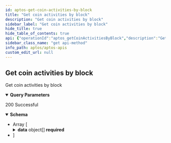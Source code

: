 ```yaml
---
id: aptos-get-coin-activities-by-block
title: "Get coin activities by block"
description: "Get coin activities by block"
sidebar_label: "Get coin activities by block"
hide_title: true
hide_table_of_contents: true
api: {"operationId":"aptos_getCoinActivitiesByBlock","description":"Get coin activities by block","parameters":[{"name":"block_height","required":true,"in":"query","description":"Block height","schema":{"type":"number"}},{"name":"limit","required":false,"in":"query","description":"Number of item displayed per page, default: 10","schema":{"type":"number"}},{"name":"offset","required":false,"in":"query","description":"Number of skipped item, default: 0","schema":{"type":"number"}}],"responses":{"200":{"description":"200 Successful","content":{"application/json":{"schema":{"type":"array","items":{"type":"object","properties":{"data":{"description":"Array of documents","type":"array","items":{"type":"object","properties":{"transactionVersion":{"type":"number","example":46292538,"description":"transactionVersion"},"eventIndex":{"type":"number","example":1,"description":"eventIndex"},"amount":{"type":"number","example":1500000000,"description":"amount"},"blockHeight":{"type":"number","example":15747799,"description":"blockHeight"},"coinType":{"type":"string","example":"0x6de517a18f003625e7fba9b9dc29b310f2e3026bbeb1997b3ada9de1e3cec8d6::opc::OPC","description":"coinType"},"activityType":{"type":"string","example":"0x1::coin::DepositEvent","description":"activityType"},"entryFunctionIdStr":{"type":"string","example":"0x6de517a18f003625e7fba9b9dc29b310f2e3026bbeb1997b3ada9de1e3cec8d6::opc::transfer","description":"entryFunctionIdStr"},"eventAccountAddress":{"type":"string","example":"0x673afeeb37ccba25508b82d3647876446e177de2b71d488c0704e0a0a6ba5711","description":"eventAccountAddress"},"eventSequenceNumber":{"type":"number","example":1,"description":"eventSequenceNumber"},"isGasFee":{"type":"boolean","example":true,"description":"isGasFee"},"isTransactionSuccess":{"type":"boolean","example":true,"description":"isTransactionSuccess"},"ownerAddress":{"type":"string","example":"0x673afeeb37ccba25508b82d3647876446e177de2b71d488c0704e0a0a6ba5711","description":"ownerAddress"},"blockTime":{"format":"date-time","type":"string","example":"2023-06-19 23:25:05.006","description":"blockTime"},"timestamp":{"type":"number","example":1,"description":"timestamp"},"eventCreationNumber":{"type":"number","example":2,"description":"eventCreationNumber"}},"required":["transactionVersion","eventIndex","amount","blockHeight","coinType","activityType","entryFunctionIdStr","eventAccountAddress","eventSequenceNumber","isGasFee","isTransactionSuccess","ownerAddress","blockTime","timestamp","eventCreationNumber"],"title":"CoinActivityResponseDto"}}},"required":["data"],"title":"ListCoinActivityResponseDto"}}}}}},"tags":["Get token activities"],"security":[{"apiKey":[]}],"method":"get","path":"/v1/coin-activity/activityByBlock","servers":[{"url":"https://aptos-mainnet-api.blocklens.io","description":"Aptos Mainnet Dev Server"}],"securitySchemes":{"bearer":{"scheme":"bearer","bearerFormat":"JWT","type":"http"},"basic":{"type":"http","scheme":"basic"},"apiKey":{"type":"apiKey","name":"X-API-KEY","in":"header"}},"info":{"title":"APTOS APIs","description":"Swagger documentation","version":"1.0.0","contact":{}},"postman":{"name":"Get coin activities by block","description":{"content":"Get coin activities by block","type":"text/plain"},"url":{"path":["v1","coin-activity","activityByBlock"],"host":["{{baseUrl}}"],"query":[{"disabled":false,"description":{"content":"(Required) Block height","type":"text/plain"},"key":"block_height","value":""},{"disabled":false,"description":{"content":"Number of item displayed per page, default: 10","type":"text/plain"},"key":"limit","value":""},{"disabled":false,"description":{"content":"Number of skipped item, default: 0","type":"text/plain"},"key":"offset","value":""}],"variable":[]},"header":[{"key":"Accept","value":"application/json"}],"method":"GET","auth":{"type":"apikey","apikey":[{"type":"any","value":"X-API-KEY","key":"key"},{"type":"any","value":"<API Key>","key":"value"},{"type":"any","value":"header","key":"in"}]}}}
sidebar_class_name: "get api-method"
info_path: aptos/aptos-apis
custom_edit_url: null
---
```



## Get coin activities by block



Get coin activities by block

<details style={{"marginBottom":"1rem"}} data-collapsed={false} open={true}><summary style={{}}><strong>Query Parameters</strong></summary><div><ul><ParamsItem className={"paramsItem"} param={{"name":"block_height","required":true,"in":"query","description":"Block height","schema":{"type":"number"}}}></ParamsItem><ParamsItem className={"paramsItem"} param={{"name":"limit","required":false,"in":"query","description":"Number of item displayed per page, default: 10","schema":{"type":"number"}}}></ParamsItem><ParamsItem className={"paramsItem"} param={{"name":"offset","required":false,"in":"query","description":"Number of skipped item, default: 0","schema":{"type":"number"}}}></ParamsItem></ul></div></details><div><ApiTabs><TabItem label={"200"} value={"200"}><div>

200 Successful

</div><div><MimeTabs schemaType={"response"}><TabItem label={"application/json"} value={"application/json"}><SchemaTabs><TabItem label={"Schema"} value={"Schema"}><details style={{}} data-collapsed={false} open={true}><summary style={{"textAlign":"left"}}><strong>Schema</strong></summary><div style={{"textAlign":"left","marginLeft":"1rem"}}></div><ul style={{"marginLeft":"1rem"}}><li><div style={{"fontSize":"var(--ifm-code-font-size)","opacity":"0.6","marginLeft":"-.5rem","paddingBottom":".5rem"}}>Array [</div></li><SchemaItem collapsible={true} className={"schemaItem"}><details style={{}}><summary style={{}}><strong>data</strong><span style={{"opacity":"0.6"}}> object[]</span><strong style={{"fontSize":"var(--ifm-code-font-size)","color":"var(--openapi-required)"}}> required</strong></summary><div style={{"marginLeft":"1rem"}}><div style={{"marginTop":".5rem","marginBottom":".5rem"}}>

Array of documents

</div><li><div style={{"fontSize":"var(--ifm-code-font-size)","opacity":"0.6","marginLeft":"-.5rem","paddingBottom":".5rem"}}>Array [</div></li><SchemaItem collapsible={false} name={"transactionVersion"} required={true} schemaName={"number"} qualifierMessage={undefined} schema={{"type":"number","example":46292538,"description":"transactionVersion"}}></SchemaItem><SchemaItem collapsible={false} name={"eventIndex"} required={true} schemaName={"number"} qualifierMessage={undefined} schema={{"type":"number","example":1,"description":"eventIndex"}}></SchemaItem><SchemaItem collapsible={false} name={"amount"} required={true} schemaName={"number"} qualifierMessage={undefined} schema={{"type":"number","example":1500000000,"description":"amount"}}></SchemaItem><SchemaItem collapsible={false} name={"blockHeight"} required={true} schemaName={"number"} qualifierMessage={undefined} schema={{"type":"number","example":15747799,"description":"blockHeight"}}></SchemaItem><SchemaItem collapsible={false} name={"coinType"} required={true} schemaName={"string"} qualifierMessage={undefined} schema={{"type":"string","example":"0x6de517a18f003625e7fba9b9dc29b310f2e3026bbeb1997b3ada9de1e3cec8d6::opc::OPC","description":"coinType"}}></SchemaItem><SchemaItem collapsible={false} name={"activityType"} required={true} schemaName={"string"} qualifierMessage={undefined} schema={{"type":"string","example":"0x1::coin::DepositEvent","description":"activityType"}}></SchemaItem><SchemaItem collapsible={false} name={"entryFunctionIdStr"} required={true} schemaName={"string"} qualifierMessage={undefined} schema={{"type":"string","example":"0x6de517a18f003625e7fba9b9dc29b310f2e3026bbeb1997b3ada9de1e3cec8d6::opc::transfer","description":"entryFunctionIdStr"}}></SchemaItem><SchemaItem collapsible={false} name={"eventAccountAddress"} required={true} schemaName={"string"} qualifierMessage={undefined} schema={{"type":"string","example":"0x673afeeb37ccba25508b82d3647876446e177de2b71d488c0704e0a0a6ba5711","description":"eventAccountAddress"}}></SchemaItem><SchemaItem collapsible={false} name={"eventSequenceNumber"} required={true} schemaName={"number"} qualifierMessage={undefined} schema={{"type":"number","example":1,"description":"eventSequenceNumber"}}></SchemaItem><SchemaItem collapsible={false} name={"isGasFee"} required={true} schemaName={"boolean"} qualifierMessage={undefined} schema={{"type":"boolean","example":true,"description":"isGasFee"}}></SchemaItem><SchemaItem collapsible={false} name={"isTransactionSuccess"} required={true} schemaName={"boolean"} qualifierMessage={undefined} schema={{"type":"boolean","example":true,"description":"isTransactionSuccess"}}></SchemaItem><SchemaItem collapsible={false} name={"ownerAddress"} required={true} schemaName={"string"} qualifierMessage={undefined} schema={{"type":"string","example":"0x673afeeb37ccba25508b82d3647876446e177de2b71d488c0704e0a0a6ba5711","description":"ownerAddress"}}></SchemaItem><SchemaItem collapsible={false} name={"blockTime"} required={true} schemaName={"date-time"} qualifierMessage={undefined} schema={{"format":"date-time","type":"string","example":"2023-06-19 23:25:05.006","description":"blockTime"}}></SchemaItem><SchemaItem collapsible={false} name={"timestamp"} required={true} schemaName={"number"} qualifierMessage={undefined} schema={{"type":"number","example":1,"description":"timestamp"}}></SchemaItem><SchemaItem collapsible={false} name={"eventCreationNumber"} required={true} schemaName={"number"} qualifierMessage={undefined} schema={{"type":"number","example":2,"description":"eventCreationNumber"}}></SchemaItem><li><div style={{"fontSize":"var(--ifm-code-font-size)","opacity":"0.6","marginLeft":"-.5rem"}}>]</div></li></div></details></SchemaItem><li><div style={{"fontSize":"var(--ifm-code-font-size)","opacity":"0.6","marginLeft":"-.5rem"}}>]</div></li></ul></details></TabItem><TabItem label={"Example (from schema)"} value={"Example (from schema)"}><ResponseSamples responseExample={"[\n  {\n    \"data\": [\n      {\n        \"transactionVersion\": 46292538,\n        \"eventIndex\": 1,\n        \"amount\": 1500000000,\n        \"blockHeight\": 15747799,\n        \"coinType\": \"0x6de517a18f003625e7fba9b9dc29b310f2e3026bbeb1997b3ada9de1e3cec8d6::opc::OPC\",\n        \"activityType\": \"0x1::coin::DepositEvent\",\n        \"entryFunctionIdStr\": \"0x6de517a18f003625e7fba9b9dc29b310f2e3026bbeb1997b3ada9de1e3cec8d6::opc::transfer\",\n        \"eventAccountAddress\": \"0x673afeeb37ccba25508b82d3647876446e177de2b71d488c0704e0a0a6ba5711\",\n        \"eventSequenceNumber\": 1,\n        \"isGasFee\": true,\n        \"isTransactionSuccess\": true,\n        \"ownerAddress\": \"0x673afeeb37ccba25508b82d3647876446e177de2b71d488c0704e0a0a6ba5711\",\n        \"blockTime\": \"2023-06-19 23:25:05.006\",\n        \"timestamp\": 1,\n        \"eventCreationNumber\": 2\n      }\n    ]\n  }\n]"} language={"json"}></ResponseSamples></TabItem></SchemaTabs></TabItem></MimeTabs></div></TabItem></ApiTabs></div>
      
